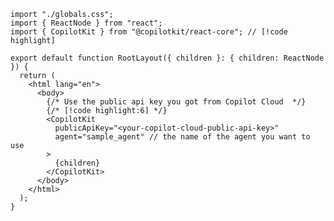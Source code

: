 ```tsx title="layout.tsx"
import "./globals.css";
import { ReactNode } from "react";
import { CopilotKit } from "@copilotkit/react-core"; // [!code highlight]

export default function RootLayout({ children }: { children: ReactNode }) {
  return (
    <html lang="en">
      <body> 
        {/* Use the public api key you got from Copilot Cloud  */}
        {/* [!code highlight:6] */}
        <CopilotKit 
          publicApiKey="<your-copilot-cloud-public-api-key>"
          agent="sample_agent" // the name of the agent you want to use
        >
          {children}
        </CopilotKit>
      </body>
    </html>
  );
}
```